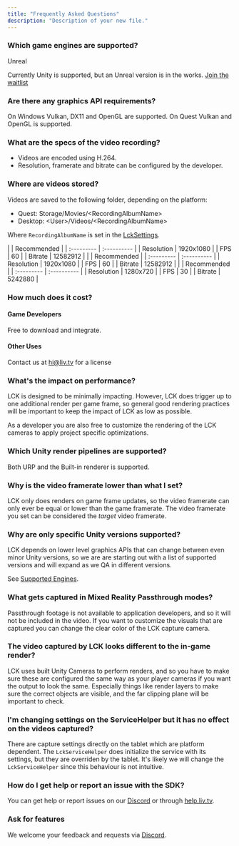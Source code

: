 ```yaml
---
title: "Frequently Asked Questions"
description: "Description of your new file."
---
```


### **Which game engines are supported?**

<Card title="Unity" icon="sparkles" horizontal>
  
</Card>

<Card title="New Card" icon="sparkles" horizontal>
  Unreal
</Card>

Currently Unity is supported, but an Unreal version is in the works. [Join the waitlist](https://form.typeform.com/to/fCL6vJpV)

### **Are there any graphics API requirements?**

On Windows Vulkan, DX11 and OpenGL are supported. On Quest Vulkan and OpenGL is supported.

### **What are the specs of the video recording?**

- Videos are encoded using H.264.
- Resolution, framerate and bitrate can be configured by the developer.

### **Where are videos stored?**

<Expandable title="Content">
  Videos are saved to the following folder, depending on the platform:

  - Quest: Storage/Movies/\<RecordingAlbumName\>
  - Desktop: \<User\>/Videos/\<RecordingAlbumName\>

  Where `RecordingAlbumName` is set in the [LckSettings](https://lck-docs.liv-latveria.com/references/project_settings).

  <Accordion title="Recommended Settings">
    <Tabs>
      <Tab title="PCVR">
        |            | Recommended |
        | :--------- | :---------- |
        | Resolution | 1920x1080   |
        | FPS        | 60          |
        | Bitrate    | 12582912    |
      </Tab>
      <Tab title="Quest 3">
        |            | Recommended |
        | :--------- | :---------- |
        | Resolution | 1920x1080   |
        | FPS        | 60          |
        | Bitrate    | 12582912    |
      </Tab>
      <Tab title="Quest 2">
        |            | Recommended |
        | :--------- | :---------- |
        | Resolution | 1280x720    |
        | FPS        | 30          |
        | Bitrate    | 5242880     |
      </Tab>
    </Tabs>
  </Accordion>
</Expandable>

### **How much does it cost?**

#### **Game Developers**

Free to download and integrate.

#### **Other Uses**

Contact us at [hi@liv.tv](mailto:hi@liv.tv) for a license

### **What's the impact on performance?**

LCK is designed to be minimally impacting. However, LCK does trigger up to one additional render per game frame, so general good rendering practices will be important to keep the impact of LCK as low as possible.

As a developer you are also free to customize the rendering of the LCK cameras to apply project specific optimizations.

### **Which Unity render pipelines are supported?**

Both URP and the Built-in renderer is supported.

### **Why is the video framerate lower than what I set?**

LCK only does renders on game frame updates, so the video framerate can only ever be equal or lower than the game framerate. The video framerate you set can be considered the _target_ video framerate.

### **Why are only specific Unity versions supported?**

LCK depends on lower level graphics APIs that can change between even minor Unity versions, so we are are starting out with a list of supported versions and will expand as we QA in different versions.

See [Supported Engines](https://lck-docs.liv-latveria.com/01-quick_start/03-installation.md#supported-engines).

### **What gets captured in Mixed Reality Passthrough modes?**

Passthrough footage is not available to application developers, and so it will not be included in the video. If you want to customize the visuals that are captured you can change the clear color of the LCK capture camera.

### **The video captured by LCK looks different to the in-game render?**

LCK uses built Unity Cameras to perform renders, and so you have to make sure these are configured the same way as your player cameras if you want the output to look the same. Especially things like render layers to make sure the correct objects are visible, and the far clipping plane will be important to check.

### **I'm changing settings on the ServiceHelper but it has no effect on the videos captured?**

There are capture settings directly on the tablet which are platform dependent. The `LckServiceHelper` does initialize the service with its settings, but they are overriden by the tablet. It's likely we will change the `LckServiceHelper` since this behaviour is not intuitive.

### **How do I get help or report an issue with the SDK?**

You can get help or report issues on our [Discord](http://discord.gg/liv) or through [help.liv.tv](http://help.liv.tv).

### **Ask for features**

We welcome your feedback and requests via [Discord](http://discord.gg/liv).